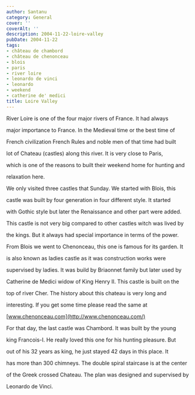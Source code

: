 ```yaml
---
author: Santanu
category: General
cover: ''
coverAlt: ''
description: 2004-11-22-loire-valley
pubDate: 2004-11-22
tags:
- château de chambord
- château de chenonceau
- blois
- paris
- river loire
- leonardo de vinci
- leonardo
- weekend
- catherine de' medici
title: Loire Valley
---
```


River Loire is one of the four major rivers of France. It had always

major importance to France. In the Medieval time or the best time of

French civilization French Rules and noble men of that time had built

lot of Chateau (castles) along this river. It is very close to Paris,

which is one of the reasons to built their weekend home for hunting and

relaxation here.



  



We only visited three castles that Sunday. We started with Blois, this

castle was built by four generation in four different style. It started

with Gothic style but later the Renaissance and other part were added.

This castle is not very big compared to other castles witch was lived by

the kings. But it always had special importance in terms of the power.



  



From Blois we went to Chenonceau, this one is famous for its garden. It

is also known as ladies castle as it was construction works were

supervised by ladies. It was build by Briaonnet family but later used by

Catherine de Medici widow of King Henry II. This castle is built on the

top of river Cher. The history about this chateau is very long and

interesting. If you get some time please read the same at

[www.chenonceau.com](http://www.chenonceau.com/)



  



For that day, the last castle was Chambord. It was built by the young

king Francois-I. He really loved this one for his hunting pleasure. But

out of his 32 years as king, he just stayed 42 days in this place. It

has more than 300 chimneys. The double spiral staircase is at the center

of the Greek crossed Chateau. The plan was designed and supervised by

Leonardo de Vinci.